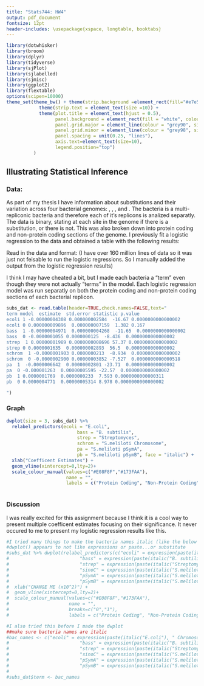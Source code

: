```yaml
---
title: "Stats744: HW4"
output: pdf_document
fontsize: 12pt
header-includes: \usepackage{xspace, longtable, booktabs}
---
```


```r
library(dotwhisker)
library(broom)
library(dplyr)
library(tidyverse)
library(sjPlot)
library(sjlabelled)
library(sjmisc)
library(ggplot2)
library(flextable)
options(scipen=10000)
theme_set(theme_bw() + theme(strip.background =element_rect(fill="#e7e5e2")) +
            theme(strip.text = element_text(size =10)) +
            theme(plot.title = element_text(hjust = 0.5), 
                  panel.background = element_rect(fill = "white", colour = NA), 
                  panel.grid.major = element_line(colour = "grey90", size = 0.2), 
                  panel.grid.minor = element_line(colour = "grey98", size = 0.5), 
                  panel.spacing = unit(0.25, "lines"), 
                  axis.text=element_text(size=10),
                  legend.position="top") 
          )
```


\newcommand{\smel}{\textit{S.\,meliloti}\xspace}
\newcommand{\bass}{\textit{B.\,subtilis}\xspace}
\newcommand{\ecol}{\textit{E.\,coli}\xspace}
\newcommand{\strep}{\textit{Streptomyces}\xspace}
\providecommand{\e}[1]{\ensuremath{\times 10^{#1}}}



## Illustrating Statistical Inference

### Data:

As part of my thesis I have information about substitutions and their variation across four bacterial genomes: \ecol, \bass, \strep, and \smel.
The bacteria \smel
is a multi-repliconic bacteria and therefore each of it's replicons is analized separatly. 
The data is binary, stating at each site in the genome if there is a substitution, or there is not.
This was also broken down into protein coding and non-protein coding sections of the genome.
I previously fit a logistic regression to the data and obtained a table with the following results:


\begin{table}[h]
	\centering
		\begin{tabular}{lcccc}
			\toprule
			Bacteria and Replicon & Coefficent Estimate & Standard Error & z-value & P($>$|z|)\\
			\midrule
			\ecol Chromosome &  -4.308\e{-8} & 2.584\e{-9} & -16.67 & $<$2\e{-16} \\
			\bass Chromosome &  -4.971\e{-8} & 4.268\e{-9} & -11.65 & $<$2\e{-16} \\
			\strep Chromosome & 1.989\e{-8} & 8.696\e{-10} & 57.37 & $<$2\e{-16}\\
			\smel Chromosome &  -1.903\e{-7} &  2.13\e{-8} & -8.934 & $<$2\e{-16} \\
			\smel pSymA &  -6.642\e{-7} & 2.801\e{-8} & -23.71 & $<$2\e{-16} \\
			\smel pSymB & 1.769\e{-7} & 2.33\e{-8} & 7.593 & 3.11\e{-14}\\
			\bottomrule
		\end{tabular}
\end{table}


\begin{table}[h]
	\centering
		\begin{tabular}{lcccc}
			\toprule
			Bacteria and Replicon & Coefficent Estimate & Standard Error & z-value & P\\
			\midrule
			 \ecol Chromosome &  9.896\e{-9} & 7.159\e{-9} & 1.382 & 0.167 \\
			 \bass Chromosome &  -1.055\e{-7} & 1.25\e{-8} & -8.436 & $<$2\e{-16}  \\
			 \strep Chromosome & 1.635\e{-7} & 2.893\e{-9} & 56.5 & $<$2\e{-16}\\
			 \smel Chromosome & -2.900\e{-7} & 3.852\e{-8} &  -7.527 & 5.18\e{-14} \\
			 \smel pSymA &  -1.263\e{-6} & 5.595\e{-8} & -22.57 & $<$2\e{-16} \\
			 \smel pSymB & 4.771\e{-7} & 5.314\e{-8} & 8.978 & $<$2\e{-16}  \\
			\bottomrule
		\end{tabular}
\end{table}


Read in the data and format: (I have over 160 million lines of data so it was just not feisable to run the logistic regressions. So I manually added the output from the logistic regression results)

I think I may have cheated a bit, but I made each bacteria a "term" even though they were not actually "terms" in the model.
Each logistic regression model was run separatly on both the protein coding and non-protein coding sections of each bacterial replicon.
```r
subs_dat <- read.table(header=TRUE,check.names=FALSE,text="
term model  estimate  std.error statistic p.value 
ecoli 1 -0.00000004308 0.000000002584  -16.67 0.0000000000000002
ecoli 0 0.000000009896  0.000000007159  1.382 0.167
bass  1 -0.00000004971  0.000000004268  -11.65  0.0000000000000002
bass  0 -0.0000001055 0.0000000125  -8.436  0.0000000000000002
strep  1 0.00000001989 0.0000000008696 57.37 0.0000000000000002
strep 0 0.0000001635  0.000000002893  56.5  0.0000000000000002
schrom  1 -0.0000001903 0.0000000213  -8.934  0.0000000000000002
schrom  0 -0.0000002900 0.00000003852 -7.527  0.0000000000000518
pa  1  -0.0000006642  0.00000002801 -23.71  0.0000000000000002
pa  0 -0.000001263  0.00000005595 -22.57  0.0000000000000002
pb  1 0.0000001769  0.0000000233  7.593 0.0000000000000311
pb  0 0.0000004771  0.00000005314 8.978 0.0000000000000002

")
```

### Graph
```r
dwplot(size = 3, subs_dat) %>%
  relabel_predictors(ecoli = "E.coli",
                          bass = "B. subtilis",
                          strep = "Streptomyces",
                          schrom = "S.meliloti Chromosome",
                          pa = "S.meliloti pSymA",
                          pb = "S.meliloti pSymB", face = "italic") +
  xlab("Coefficent Estimates") +
  geom_vline(xintercept=0,lty=2)+ 
  scale_colour_manual(values=c("#E08F8F","#173FAA"),
                      name = "",
                      labels = c("Protein Coding", "Non-Protein Coding"))
 
```


### Discussion



I was really excited for this assignment because I think it is a cool way to present multiple coefficent estimates focusing on their significance.
It never occured to me to present my logistic regression results like this.

```r
#I tried many things to make the bacteria names italic (like the below code), but I just could not get it to work.
#dwplot() appears to not like expressions or paste...or substitute
#subs_dat %>% dwplot(relabel_predictors(c("ecoli" = expression(paste(italic("E.coli"), " Chromosome")),
#                          "bass" = expression(paste(italic("B. subtilis"), " Chromosome")),
#                          "strep" = expression(paste(italic("Streptomyces"), " Chromosome")),
#                          "sinoC" = expression(paste(italic("S.meliloti"), " Chromosome")),
#                          "pSymA" = expression(paste(italic("S.meliloti"), " pSymA")),
#                          "pSymB" = expression(paste(italic("S.meliloti"), " pSymB"))))) +
#  xlab("CHANGE ME (x10^2)") +
#  geom_vline(xintercept=0,lty=2)+ 
#  scale_colour_manual(values=c("#E08F8F","#173FAA"),
#                      name = "",
#                      breaks=c("0","1"),
#                      labels = c("Protein Coding", "Non-Protein Coding"))

#I also tried this before I made the dwplot
##make sure bacteria names are italic
#bac_names <- c("ecoli" = expression(paste(italic("E.coli"), " Chromosome")),
#                          "bass" = expression(paste(italic("B. subtilis"), " Chromosome")),
#                          "strep" = expression(paste(italic("Streptomyces"), " Chromosome")),
#                          "sinoC" = expression(paste(italic("S.meliloti"), " Chromosome")),
#                          "pSymA" = expression(paste(italic("S.meliloti"), " pSymA")),
#                          "pSymB" = expression(paste(italic("S.meliloti"), " pSymB")))
# 
#subs_dat$term <- bac_names
 
```


